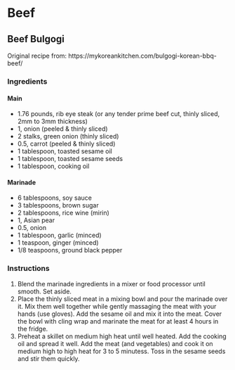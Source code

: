 # Beef

## Beef Bulgogi {#bulgogi}

Original recipe from: https://mykoreankitchen.com/bulgogi-korean-bbq-beef/

### Ingredients

#### Main

- 1.76 pounds, rib eye steak (or any tender prime beef cut, thinly sliced, 2mm to 3mm thickness)
- 1,            onion (peeled & thinly sliced)
- 2 stalks,    green onion (thinly sliced)
- 0.5,         carrot (peeled & thinly sliced)
- 1 tablespoon,      toasted sesame oil
- 1 tablespoon,      toasted sesame seeds
- 1 tablespoon,      cooking oil

#### Marinade

- 6 tablespoons,      soy sauce
- 3 tablespoons,      brown sugar
- 2 tablespoons,      rice wine (mirin)
- 1,           Asian pear
- 0.5,         onion
- 1 tablespoon,       garlic (minced)
- 1 teaspoon,        ginger (minced)
- 1/8 teaspoons,     ground black pepper

### Instructions

1. Blend the marinade ingredients in a mixer or food processor until smooth. Set aside.
2. Place the thinly sliced meat in a mixing bowl and pour the marinade over it. Mix them well together while gently massaging the meat with your hands (use gloves). Add the sesame oil and mix it into the meat. Cover the bowl with cling wrap and marinate the meat for at least 4 hours in the fridge. 
3. Preheat a skillet on medium high heat until well heated. Add the cooking oil and spread it well. Add the meat (and vegetables) and cook it on medium high to high heat for 3 to 5 minutess. Toss in the sesame seeds and stir them quickly.
